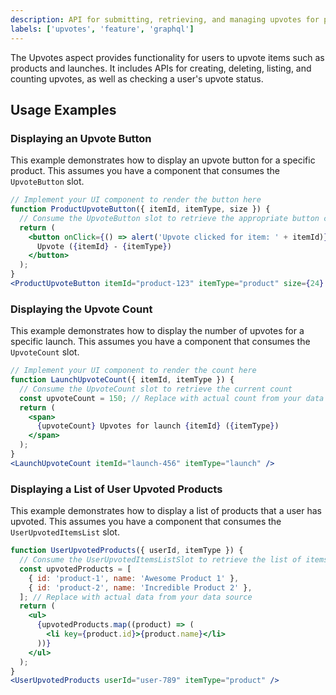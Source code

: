 ```yaml
---
description: API for submitting, retrieving, and managing upvotes for products and launches.
labels: ['upvotes', 'feature', 'graphql']
---
```


The Upvotes aspect provides functionality for users to upvote items such as products and launches. It includes APIs for creating, deleting, listing, and counting upvotes, as well as checking a user's upvote status.

## Usage Examples

### Displaying an Upvote Button

This example demonstrates how to display an upvote button for a specific product. This assumes you have a component that consumes the `UpvoteButton` slot.

```jsx
// Implement your UI component to render the button here
function ProductUpvoteButton({ itemId, itemType, size }) {
  // Consume the UpvoteButton slot to retrieve the appropriate button configuration
  return (
    <button onClick={() => alert('Upvote clicked for item: ' + itemId)}>
      Upvote ({itemId} - {itemType})
    </button>
  );
}
<ProductUpvoteButton itemId="product-123" itemType="product" size={24} />
```
### Displaying the Upvote Count
This example demonstrates how to display the number of upvotes for a specific launch. This assumes you have a component that consumes the `UpvoteCount` slot.
```jsx
// Implement your UI component to render the count here
function LaunchUpvoteCount({ itemId, itemType }) {
  // Consume the UpvoteCount slot to retrieve the current count
  const upvoteCount = 150; // Replace with actual count from your data source
  return (
    <span>
      {upvoteCount} Upvotes for launch {itemId} ({itemType})
    </span>
  );
}
<LaunchUpvoteCount itemId="launch-456" itemType="launch" />
```
### Displaying a List of User Upvoted Products
This example demonstrates how to display a list of products that a user has upvoted. This assumes you have a component that consumes the `UserUpvotedItemsList` slot.
```jsx
function UserUpvotedProducts({ userId, itemType }) {
  // Consume the UserUpvotedItemsListSlot to retrieve the list of items
  const upvotedProducts = [
    { id: 'product-1', name: 'Awesome Product 1' },
    { id: 'product-2', name: 'Incredible Product 2' },
  ]; // Replace with actual data from your data source
  return (
    <ul>
      {upvotedProducts.map((product) => (
        <li key={product.id}>{product.name}</li>
      ))}
    </ul>
  );
}
<UserUpvotedProducts userId="user-789" itemType="product" />